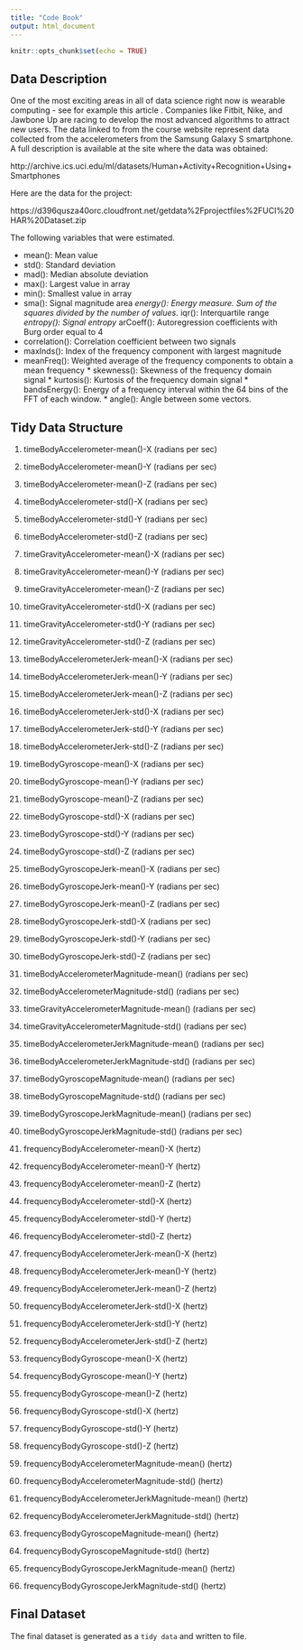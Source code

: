 ---
title: "Code Book"
output: html_document
---

```{r setup, include=FALSE}
knitr::opts_chunk$set(echo = TRUE)
```

## Data Description

One of the most exciting areas in all of data science right now is wearable computing - see for example this article . Companies like Fitbit, Nike, and Jawbone Up are racing to develop the most advanced algorithms to attract new users. The data linked to from the course website represent data collected from the accelerometers from the Samsung Galaxy S smartphone. A full description is available at the site where the data was obtained:

http://archive.ics.uci.edu/ml/datasets/Human+Activity+Recognition+Using+Smartphones 

Here are the data for the project:

https://d396qusza40orc.cloudfront.net/getdata%2Fprojectfiles%2FUCI%20HAR%20Dataset.zip 

 

 The  following variables that were estimated.
  
   * mean(): Mean value
   * std(): Standard deviation
   * mad(): Median absolute deviation
   * max(): Largest value in array
   * min(): Smallest value in array
   * sma(): Signal magnitude area
    *energy(): Energy measure. Sum of the squares divided by the number of values.
    *iqr(): Interquartile range
    *entropy(): Signal entropy
    *arCoeff(): Autoregression coefficients with Burg order equal to 4
   * correlation(): Correlation coefficient between two signals
   * maxInds(): Index of the frequency component with largest magnitude
   * meanFreq(): Weighted average of the frequency components to obtain a mean frequency
    * skewness(): Skewness of the frequency domain signal
    * kurtosis(): Kurtosis of the frequency domain signal
    * bandsEnergy(): Energy of a frequency interval within the 64 bins of the FFT of each window.
    * angle(): Angle between some vectors.


 



 

## Tidy Data Structure

 

   1.  timeBodyAccelerometer-mean()-X (radians per sec)
   
   2.  timeBodyAccelerometer-mean()-Y (radians per sec)
    
  3. timeBodyAccelerometer-mean()-Z (radians per sec)
    
  4. timeBodyAccelerometer-std()-X (radians per sec)
  
  5. timeBodyAccelerometer-std()-Y (radians per sec)
   
   6. timeBodyAccelerometer-std()-Z (radians per sec)
   
   7. timeGravityAccelerometer-mean()-X (radians per sec)
   
   8. timeGravityAccelerometer-mean()-Y (radians per sec)
   
   9. timeGravityAccelerometer-mean()-Z (radians per sec)
    
  10. timeGravityAccelerometer-std()-X (radians per sec)
    
   11.  timeGravityAccelerometer-std()-Y (radians per sec)
   
   12. timeGravityAccelerometer-std()-Z (radians per sec)
   
   13. timeBodyAccelerometerJerk-mean()-X (radians per sec)
   
   14. timeBodyAccelerometerJerk-mean()-Y (radians per sec)
   
  15. timeBodyAccelerometerJerk-mean()-Z (radians per sec)
    
   16. timeBodyAccelerometerJerk-std()-X (radians per sec)
   
   17. timeBodyAccelerometerJerk-std()-Y (radians per sec)
   
   18. timeBodyAccelerometerJerk-std()-Z (radians per sec)
   19. timeBodyGyroscope-mean()-X (radians per sec)
   
   20. timeBodyGyroscope-mean()-Y (radians per sec)
   
   21. timeBodyGyroscope-mean()-Z (radians per sec)
   
   22. timeBodyGyroscope-std()-X (radians per sec)
   
   23. timeBodyGyroscope-std()-Y (radians per sec)
   
   24. timeBodyGyroscope-std()-Z (radians per sec)
   
   25. timeBodyGyroscopeJerk-mean()-X (radians per sec)
   
   26. timeBodyGyroscopeJerk-mean()-Y (radians per sec)
   
27. timeBodyGyroscopeJerk-mean()-Z (radians per sec)
    
28. timeBodyGyroscopeJerk-std()-X (radians per sec)
    
   29. timeBodyGyroscopeJerk-std()-Y (radians per sec)
   
   30. timeBodyGyroscopeJerk-std()-Z (radians per sec)
    
  31. timeBodyAccelerometerMagnitude-mean() (radians per sec)
   
 32. timeBodyAccelerometerMagnitude-std() (radians per sec)
    
   33. timeGravityAccelerometerMagnitude-mean() (radians per sec)
    
34. timeGravityAccelerometerMagnitude-std() (radians per sec)
    
   35. timeBodyAccelerometerJerkMagnitude-mean() (radians per sec)
   
   36. timeBodyAccelerometerJerkMagnitude-std() (radians per sec)
   
   37. timeBodyGyroscopeMagnitude-mean() (radians per sec)
   
   38. timeBodyGyroscopeMagnitude-std() (radians per sec)
   
   39. timeBodyGyroscopeJerkMagnitude-mean() (radians per sec)
   
   40. timeBodyGyroscopeJerkMagnitude-std() (radians per sec)
   
   41. frequencyBodyAccelerometer-mean()-X (hertz)
   
42. frequencyBodyAccelerometer-mean()-Y (hertz)
    
43. frequencyBodyAccelerometer-mean()-Z (hertz)
    
44. frequencyBodyAccelerometer-std()-X (hertz)
    
45. frequencyBodyAccelerometer-std()-Y (hertz)
    
46. frequencyBodyAccelerometer-std()-Z (hertz)
    
47. frequencyBodyAccelerometerJerk-mean()-X (hertz)
    
   48. frequencyBodyAccelerometerJerk-mean()-Y (hertz)
   
49. frequencyBodyAccelerometerJerk-mean()-Z (hertz)
    
50. frequencyBodyAccelerometerJerk-std()-X (hertz)
    
51. frequencyBodyAccelerometerJerk-std()-Y (hertz)
    
52. frequencyBodyAccelerometerJerk-std()-Z (hertz)
    
53. frequencyBodyGyroscope-mean()-X (hertz)
    
54. frequencyBodyGyroscope-mean()-Y (hertz)
    
  55. frequencyBodyGyroscope-mean()-Z (hertz)
    
56. frequencyBodyGyroscope-std()-X (hertz)
    
57. frequencyBodyGyroscope-std()-Y (hertz)
    
58. frequencyBodyGyroscope-std()-Z (hertz)
    
59. frequencyBodyAccelerometerMagnitude-mean() (hertz)
    
60. frequencyBodyAccelerometerMagnitude-std() (hertz)
    
   61. frequencyBodyAccelerometerJerkMagnitude-mean() (hertz)
    
62. frequencyBodyAccelerometerJerkMagnitude-std() (hertz)
    
63. frequencyBodyGyroscopeMagnitude-mean() (hertz)
    
   64. frequencyBodyGyroscopeMagnitude-std() (hertz)
    
   65. frequencyBodyGyroscopeJerkMagnitude-mean() (hertz)
    
   66. frequencyBodyGyroscopeJerkMagnitude-std() (hertz)

## Final Dataset

The final dataset is generated as a `tidy data` and written to file.